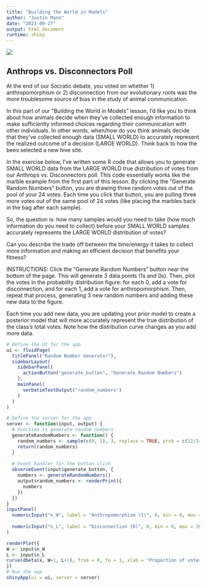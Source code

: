 ```yaml
---
title: "Building the World in Models"
author: "Justin Mann"
date: "2023-09-27"
output: html_document
runtime: shiny
---
```


![](images/QuantifyingInformation.png)

## Anthrops vs. Disconnectors Poll

At the end of our Socratic debate, you voted on whether 1) anthropomorphism or 2) disconnection from our evolutionary roots was the more troublesome source of bias in the study of animal communication.

In this part of our "Building the World in Models" lesson, I'd like you to think about how animals decide when they've collected enough information to make sufficiently informed choices regarding their communication with other individuals. In other words, when/how do you think animals decide that they've collected enough data (SMALL WORLD) to accurately represent the realized outcome of a decision (LARGE WORLD). Think back to how the bees selected a new hive site.

In the exercise below, I've written some R code that allows you to generate SMALL WORLD data from the LARGE WORLD true distribution of votes from our Anthrops vs. Disconnectors poll. This code essentially works like the marble example from the first part of this lesson. By clicking the "Generate Random Numbers" button, you are drawing three random votes out of the pool of your 24 votes. Each time you click that button, you are pulling three more votes out of the same pool of 24 votes (like placing the marbles back in the bag after each sample).

So, the question is: how many samples would you need to take (how much information do you need to collect) before your SMALL WORLD samples accurately represents the LARGE WORLD distribution of votes? 

Can you describe the trade off between the time/energy it takes to collect more information and making an efficient decision that benefits your fitness?

INSTRUCTIONS: Click the "Generate Random Numbers" button near the bottom of the page. This will generate 3 data points (1s and 0s). Then, plot the votes in the probability distribution figure: for each 0, add a vote for disconnection, and for each 1, add a vote for anthropomorphism. Then, repeat that process, generating 3 new random numbers and adding these new data to the figure.

Each time you add new data, you are updating your prior model to create a posterior model that will more accurately represent the true distribution of the class's total votes. Note how the distribution curve changes as you add more data. 



```r
# Define the UI for the app
ui <- fluidPage(
  titlePanel("Random Number Generator"),
  sidebarLayout(
    sidebarPanel(
      actionButton("generate_button", "Generate Random Numbers")
    ),
    mainPanel(
      verbatimTextOutput("random_numbers")
    )
  )
)

# Define the server for the app
server <- function(input, output) {
  # Function to generate random numbers
  generateRandomNumbers <- function() {
    random_numbers <- sample(c(0, 1), 3, replace = TRUE, prob = c(12/24, 12/24))
    return(random_numbers)
  }
  
  # Event handler for the button click
  observeEvent(input$generate_button, {
    numbers <- generateRandomNumbers()
    output$random_numbers <- renderPrint({
      numbers
    })
  })
}
inputPanel(
  numericInput("n_W", label = "Anthropomorphism (1)", 0, min = 0, max = 200),
  
  numericInput("n_L", label = "Disconnection (0)", 0, min = 0, max = 200)
)

renderPlot({
W <- input$n_W
L <- input$n_L
curve(dbeta(x, W+1, L+1), from = 0, to = 1, xlab = "Proportion of votes (D=0/A=1)", ylab = "Probability Density")
})
# Run the app
shinyApp(ui = ui, server = server)
```








